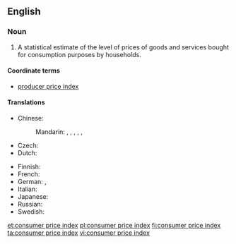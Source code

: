 ==English==
{{wikipedia}}

===Noun===
{{en-noun|head=[[consumer]] [[price]] [[index]]|-}}

# {{context|economics|lang=en}} A statistical estimate of the level of prices of goods and services bought for consumption purposes by households.

====Coordinate terms====
* {{sense|statistical estimate}} [[producer price index]]

====Translations====
{{trans-top|statistical estimate of the level of prices}}
* Chinese:
*: Mandarin: {{t|cmn|消費者物價指數|sc=Hani}}, {{t|cmn|消费者物价指数|tr=xiāofèizhě wùjià zhǐshù|sc=Hani}}, {{t+|cmn|消費價格指數|sc=Hani}}, {{t|cmn|消费价格指数|tr=xiāofèi jiàgé zhǐshù|sc=Hani}}, {{t+|cmn|居民消費價格指數|sc=Hani}}, {{t+|cmn|居民消费价格指数|tr=jūmín xiāofèi jiàgé zhǐshù|sc=Hani}}
* Czech: {{t|cs|index spotřebitelských cen|m}}
* Dutch: {{t+|nl|consumentenprijsindex|m}}
{{trans-mid}}
* Finnish: {{t+|fi|kuluttajahintaindeksi}}
* French: {{t|fr|indice des prix à la consommation|m}}
* German: {{t|de|Lebenshaltungskostenindex|m}}, {{t|de|Verbraucherpreisindex|m}}
* Italian: {{t|it|indice prezzi al consumo}}
* Japanese: {{t|ja|消費者物価指数|tr=しょうひしゃぶっかしすう, shōhisha bukka shisū}}
* Russian: {{t|ru|и́ндекс потреби́тельских цен|m}}
* Swedish: {{t+|sv|konsumentprisindex|n}}
{{trans-bottom}}

[[et:consumer price index]]
[[pl:consumer price index]]
[[fi:consumer price index]]
[[ta:consumer price index]]
[[vi:consumer price index]]